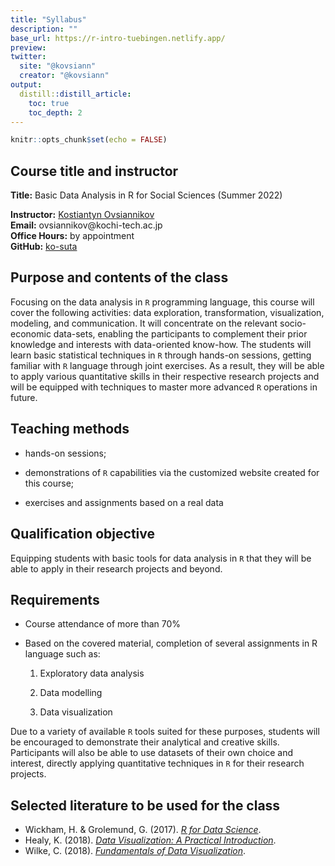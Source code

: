 ```yaml
---
title: "Syllabus"
description: ""
base_url: https://r-intro-tuebingen.netlify.app/
preview:
twitter:
  site: "@kovsiann"
  creator: "@kovsiann"
output:
  distill::distill_article:
    toc: true
    toc_depth: 2
---
```


```r
knitr::opts_chunk$set(echo = FALSE)
```


## Course title and instructor

**Title:** Basic Data Analysis in R for Social Sciences (Summer 2022)<br>


**Instructor:** [Kostiantyn Ovsiannikov](https://kovsiannikov.com)<br>
**Email:** ovsiannikov@kochi-tech.ac.jp<br>
**Office Hours:** by appointment <br>
**GitHub:** [ko-suta](https://github.com/ko-suta/r-intro/) <br>

## Purpose and contents of the class

Focusing on the data analysis in `R` programming language, this course will cover the following activities: data exploration, transformation, visualization, modeling, and communication. 
It will concentrate on the relevant socio-economic data-sets, enabling the participants to complement their prior knowledge and interests with data-oriented know-how. 
The students will learn basic statistical techniques in `R` through hands-on sessions, getting familiar with `R` language through joint exercises. 
As a result, they will be able to apply various quantitative skills in their respective research projects and will be equipped with techniques to master more advanced `R` operations in future.


## Teaching methods

- hands-on sessions; 

- demonstrations of `R` capabilities via the customized website created for this course; 

- exercises and assignments based on a real data



## Qualification objective

Equipping students with basic tools for data analysis in `R` that they will be able to apply in their research projects and beyond. 


## Requirements

- Course attendance of more than 70%

- Based on the covered material, completion of several assignments in R language such as:
   
   1) Exploratory data analysis 
   
   2) Data modelling
   
   3) Data visualization

Due to a variety of available `R` tools suited for these purposes, students will be encouraged to demonstrate their analytical and creative skills. 
Participants will also be able to use datasets of their own choice and interest, directly applying quantitative techniques in `R` for their research projects.


## Selected literature to be used for the class 

+ Wickham, H. \& Grolemund, G. (2017). [_R for Data Science_](https://r4ds.had.co.nz/).
+ Healy, K. (2018). [_Data Visualization: A Practical Introduction_](https://socviz.co/).
+ Wilke, C. (2018). [_Fundamentals of Data Visualization_](https://clauswilke.com/dataviz/).
